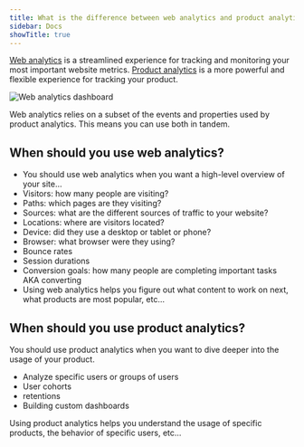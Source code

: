 ```yaml
---
title: What is the difference between web analytics and product analytics?
sidebar: Docs
showTitle: true
---
```



[Web analytics](/web-analtyics) is a streamlined experience for tracking and monitoring your most important website metrics. [Product analytics](/product-analytics) is a more powerful and flexible experience for tracking your product.

![Web analytics dashboard](/images/products/web-analytics/screenshot-web-analytics.png)

<ComparisonTable column1="Web analytics" column2="Product analytics">
  <ComparisonRow column1={"One, pre-built"} column2={"Unlimited, customizable"} feature="Dashboards" />
  <ComparisonRow column1={false} column2={true} feature="Custom insights" />
  <ComparisonRow column1={"Pageview, pageleave"} column2={"Any, custom"} feature="Events" />
  <ComparisonRow column1={"Limited, pre-defined"} column2={"Any, custom"} feature="Properties" />
  <ComparisonRow column1={"Small teams, marketers"} column2={"Engineering, product, data teams"} feature="Built for" />
  <ComparisonRow column1={"At-a-glance view of website traffic"} column2={"Analysis of product usage and user behavior"} feature="Use case" />
</ComparisonTable>

Web analytics relies on a subset of the events and properties used by product analytics. This means you can use both in tandem.

## When should you use web analytics?

- You should use web analytics when you want a high-level overview of your site…
- Visitors: how many people are visiting?
- Paths: which pages are they visiting?
- Sources: what are the different sources of traffic to your website?
- Locations: where are visitors located?
- Device: did they use a desktop or tablet or phone?
- Browser: what browser were they using?
- Bounce rates
- Session durations
- Conversion goals: how many people are completing important tasks AKA converting
- Using web analytics helps you figure out what content to work on next, what products are most popular, etc…

## When should you use product analytics?

You should use product analytics when you want to dive deeper into the usage of your product.

- Analyze specific users or groups of users
- User cohorts
- retentions
- Building custom dashboards

Using product analytics helps you understand the usage of specific products, the behavior of specific users, etc…
